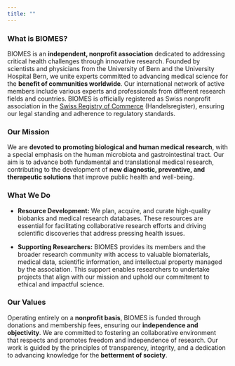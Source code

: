 ```yaml
---
title: ""
---
```


### What is BIOMES?

BIOMES is an **independent, nonprofit association** dedicated to addressing critical health challenges through innovative research. Founded by scientists and physicians from the University of Bern and the University Hospital Bern, we unite experts committed to advancing medical science for the **benefit of communities worldwide**. Our international network of active members include various experts and professionals from different research fields and countries. BIOMES is officially registered as Swiss nonprofit association in the [Swiss Registry of Commerce](https://www.zefix.ch/en/search/entity/list/firm/1614089) (Handelsregister), ensuring our legal standing and adherence to regulatory standards.

### Our Mission

We are **devoted to promoting biological and human medical research**, with a special emphasis on the human microbiota and gastrointestinal tract. Our aim is to advance both fundamental and translational medical research, contributing to the development of **new diagnostic, preventive, and therapeutic solutions** that improve public health and well-being.

### What We Do

-   **Resource Development:** We plan, acquire, and curate high-quality biobanks and medical research databases. These resources are essential for facilitating collaborative research efforts and driving scientific discoveries that address pressing health issues.

-   **Supporting Researchers:** BIOMES provides its members and the broader research community with access to valuable biomaterials, medical data, scientific information, and intellectual property managed by the association. This support enables researchers to undertake projects that align with our mission and uphold our commitment to ethical and impactful science.

### Our Values

Operating entirely on a **nonprofit basis**, BIOMES is funded through donations and membership fees, ensuring our **independence and objectivity**. We are committed to fostering an collaborative environment that respects and promotes freedom and independence of research. Our work is guided by the principles of transparency, integrity, and a dedication to advancing knowledge for the **betterment of society**.
